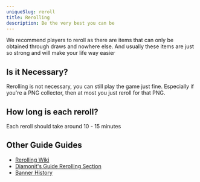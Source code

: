 ```yaml
---
uniqueSlug: reroll
title: Rerolling
description: Be the very best you can be
---
```


We recommend players to reroll as there are items that can only be obtained through draws and nowhere else. And usually these items are just so strong and will make your life way easier

## Is it Necessary?

Rerolling is not necessary, you can still play the game just fine. Especially if you're a PNG collector, then at most you just reroll for that PNG.

## How long is each reroll?

Each reroll should take around 10 - 15 minutes

## Other Guide Guides

-   [Rerolling Wiki](https://gbf.wiki/Rerolling)
-   [Diamonit's Guide Rerolling Section](https://docs.google.com/document/d/1hP9uCQi6-6-hsu_f6f5P_jb2urP3Hr7zTn6_fHeu24k/view#heading=h.m7erg9cxi7ac)
-   [Banner History](https://gbf.wiki/User:Auryona)
